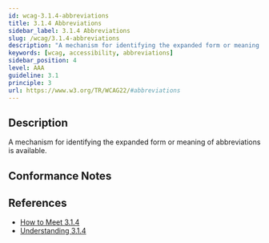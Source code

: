 ```yaml
---
id: wcag-3.1.4-abbreviations
title: 3.1.4 Abbreviations
sidebar_label: 3.1.4 Abbreviations
slug: /wcag/3.1.4-abbreviations
description: "A mechanism for identifying the expanded form or meaning of abbreviations is available."
keywords: [wcag, accessibility, abbreviations]
sidebar_position: 4
level: AAA
guideline: 3.1
principle: 3
url: https://www.w3.org/TR/WCAG22/#abbreviations
---
```


## Description

A mechanism for identifying the expanded form or meaning of abbreviations is available.

## Conformance Notes

<Project name="ads">
  <Unknown></Unknown>
</Project>

<Project name="scix">
  <Support></Support>
</Project>

## References

- [How to Meet 3.1.4](https://www.w3.org/WAI/WCAG22/quickref/#abbreviations)
- [Understanding 3.1.4](https://www.w3.org/WAI/WCAG22/Understanding/abbreviations.html)


